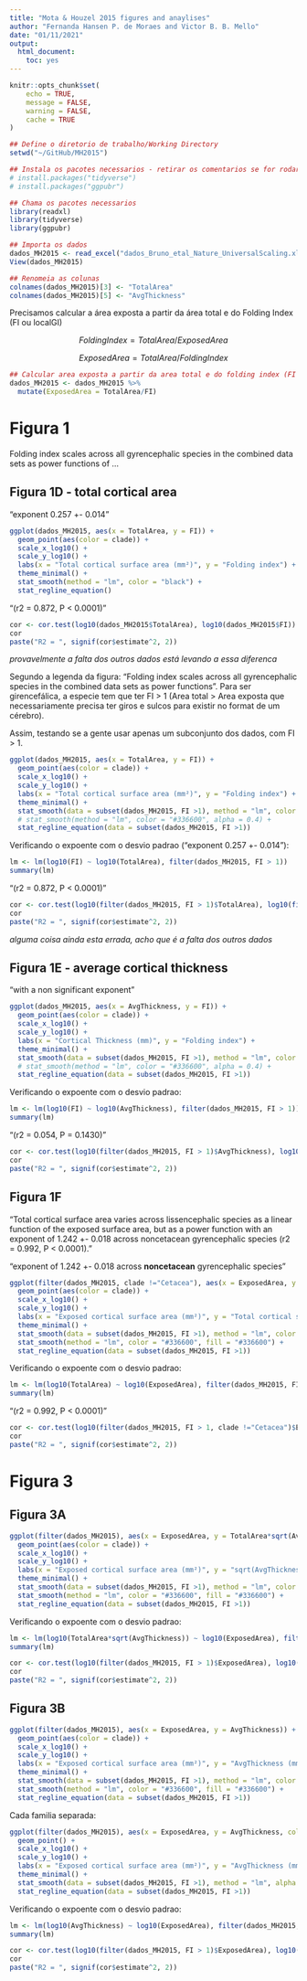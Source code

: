 ```yaml
---
title: "Mota & Houzel 2015 figures and anaylises"
author: "Fernanda Hansen P. de Moraes and Victor B. B. Mello"
date: "01/11/2021"
output: 
  html_document: 
    toc: yes
---
```


```r
knitr::opts_chunk$set(
	echo = TRUE,
	message = FALSE,
	warning = FALSE,
	cache = TRUE
)
```

```r
## Define o diretorio de trabalho/Working Directory
setwd("~/GitHub/MH2015")

## Instala os pacotes necessarios - retirar os comentarios se for rodar pela primeira vez
# install.packages("tidyverse")
# install.packages("ggpubr")

## Chama os pacotes necessarios
library(readxl)
library(tidyverse)
library(ggpubr)

```

```r
## Importa os dados
dados_MH2015 <- read_excel("dados_Bruno_etal_Nature_UniversalScaling.xls")
View(dados_MH2015)

## Renomeia as colunas
colnames(dados_MH2015)[3] <- "TotalArea"
colnames(dados_MH2015)[5] <- "AvgThickness"

```

Precisamos calcular a área exposta a partir da área total e do Folding Index (FI ou localGI)

$$
FoldingIndex = TotalArea/ExposedArea
$$

$$
ExposedArea=TotalArea/FoldingIndex
$$

```r
## Calcular area exposta a partir da area total e do folding index (FI ou localGI)
dados_MH2015 <- dados_MH2015 %>%
  mutate(ExposedArea = TotalArea/FI)

```

# Figura 1

Folding index scales across all gyrencephalic species in the combined data sets as power functions of ...

## Figura 1D - total cortical area

"exponent 0.257 +- 0.014"
```r
ggplot(dados_MH2015, aes(x = TotalArea, y = FI)) +
  geom_point(aes(color = clade)) +
  scale_x_log10() +
  scale_y_log10() +
  labs(x = "Total cortical surface area (mm²)", y = "Folding index") +
  theme_minimal() +
  stat_smooth(method = "lm", color = "black") +
  stat_regline_equation()
```

"(r2 = 0.872, P < 0.0001)"
```r
cor <- cor.test(log10(dados_MH2015$TotalArea), log10(dados_MH2015$FI))
cor
paste("R2 = ", signif(cor$estimate^2, 2))
```

_provavelmente a falta dos outros dados está levando a essa diferenca_

Segundo a legenda da figura: "Folding index scales across all gyrencephalic species in the combined data sets as power functions". Para ser girencefálica, a especie tem que ter FI > 1 (Area total > Area exposta que necessariamente precisa ter giros e sulcos para existir no format de um cérebro).

Assim, testando se a gente usar apenas um subconjunto dos dados, com FI > 1.

```r
ggplot(dados_MH2015, aes(x = TotalArea, y = FI)) +
  geom_point(aes(color = clade)) +
  scale_x_log10() +
  scale_y_log10() +
  labs(x = "Total cortical surface area (mm²)", y = "Folding index") +
  theme_minimal() +
  stat_smooth(data = subset(dados_MH2015, FI >1), method = "lm", color = "black") +
  # stat_smooth(method = "lm", color = "#336600", alpha = 0.4) +
  stat_regline_equation(data = subset(dados_MH2015, FI >1))
```

Verificando o expoente com o desvio padrao ("exponent 0.257 +- 0.014"):
```r
lm <- lm(log10(FI) ~ log10(TotalArea), filter(dados_MH2015, FI > 1))
summary(lm)
```

"(r2 = 0.872, P < 0.0001)"
```r
cor <- cor.test(log10(filter(dados_MH2015, FI > 1)$TotalArea), log10(filter(dados_MH2015, FI > 1)$FI))
cor
paste("R2 = ", signif(cor$estimate^2, 2))
```

_alguma coisa ainda esta errada, acho que é a falta dos outros dados_

## Figura 1E - average cortical thickness

"with a non significant exponent"
```r
ggplot(dados_MH2015, aes(x = AvgThickness, y = FI)) +
  geom_point(aes(color = clade)) +
  scale_x_log10() +
  scale_y_log10() +
  labs(x = "Cortical Thickness (mm)", y = "Folding index") +
  theme_minimal() +
  stat_smooth(data = subset(dados_MH2015, FI >1), method = "lm", color = "black") +
  # stat_smooth(method = "lm", color = "#336600", alpha = 0.4) +
  stat_regline_equation(data = subset(dados_MH2015, FI >1))
```

Verificando o expoente com o desvio padrao:
```r
lm <- lm(log10(FI) ~ log10(AvgThickness), filter(dados_MH2015, FI > 1))
summary(lm)
```

"(r2 = 0.054, P = 0.1430)"
```r
cor <- cor.test(log10(filter(dados_MH2015, FI > 1)$AvgThickness), log10(filter(dados_MH2015, FI > 1)$FI))
cor
paste("R2 = ", signif(cor$estimate^2, 2))
```

## Figura 1F

"Total cortical surface area varies across lissencephalic species as a linear function of the exposed surface area, but as a power function with an exponent of 1.242 +- 0.018 across noncetacean gyrencephalic species (r2 = 0.992, P < 0.0001)."

"exponent of 1.242 +- 0.018 across **noncetacean** gyrencephalic species"
```r
ggplot(filter(dados_MH2015, clade !="Cetacea"), aes(x = ExposedArea, y = TotalArea)) +
  geom_point(aes(color = clade)) +
  scale_x_log10() +
  scale_y_log10() +
  labs(x = "Exposed cortical surface area (mm²)", y = "Total cortical surface area (mm²)", caption = "no cetaceans added") +
  theme_minimal() +
  stat_smooth(data = subset(dados_MH2015, FI >1), method = "lm", color = "red", fill = "red") +
  stat_smooth(method = "lm", color = "#336600", fill = "#336600") +
  stat_regline_equation(data = subset(dados_MH2015, FI >1))
```

Verificando o expoente com o desvio padrao:
```r
lm <- lm(log10(TotalArea) ~ log10(ExposedArea), filter(dados_MH2015, FI > 1, clade !="Cetacea"))
summary(lm)
```

"(r2 = 0.992, P < 0.0001)"
```r
cor <- cor.test(log10(filter(dados_MH2015, FI > 1, clade !="Cetacea")$ExposedArea), log10(filter(dados_MH2015, FI > 1, clade !="Cetacea")$TotalArea))
cor
paste("R2 = ", signif(cor$estimate^2, 2))
```

# Figura 3
## Figura 3A
```r
ggplot(filter(dados_MH2015), aes(x = ExposedArea, y = TotalArea*sqrt(AvgThickness))) +
  geom_point(aes(color = clade)) +
  scale_x_log10() +
  scale_y_log10() +
  labs(x = "Exposed cortical surface area (mm²)", y = "sqrt(AvgThickness) * Total cortical surface area") +
  theme_minimal() +
  stat_smooth(data = subset(dados_MH2015, FI >1), method = "lm", color = "red", fill = "red") +
  stat_smooth(method = "lm", color = "#336600", fill = "#336600") +
  stat_regline_equation(data = subset(dados_MH2015, FI >1))
```

Verificando o expoente com o desvio padrao:
```r
lm <- lm(log10(TotalArea*sqrt(AvgThickness)) ~ log10(ExposedArea), filter(dados_MH2015, FI > 1))
summary(lm)
```

```r
cor <- cor.test(log10(filter(dados_MH2015, FI > 1)$ExposedArea), log10(filter(dados_MH2015, FI > 1)$TotalArea*sqrt(filter(dados_MH2015, FI > 1)$AvgThickness)))
cor
paste("R2 = ", signif(cor$estimate^2, 2))
```

## Figura 3B
```r
ggplot(filter(dados_MH2015), aes(x = ExposedArea, y = AvgThickness)) +
  geom_point(aes(color = clade)) +
  scale_x_log10() +
  scale_y_log10() +
  labs(x = "Exposed cortical surface area (mm²)", y = "AvgThickness (mm)") +
  theme_minimal() +
  stat_smooth(data = subset(dados_MH2015, FI >1), method = "lm", color = "red", fill = "red") +
  stat_smooth(method = "lm", color = "#336600", fill = "#336600") +
  stat_regline_equation(data = subset(dados_MH2015, FI >1))

```

Cada familia separada:
```r
ggplot(filter(dados_MH2015), aes(x = ExposedArea, y = AvgThickness, color = clade, fill = clade)) +
  geom_point() +
  scale_x_log10() +
  scale_y_log10() +
  labs(x = "Exposed cortical surface area (mm²)", y = "AvgThickness (mm)") +
  theme_minimal() +
  stat_smooth(data = subset(dados_MH2015, FI >1), method = "lm", alpha = 0.4) +
  stat_regline_equation(data = subset(dados_MH2015, FI >1))
```


Verificando o expoente com o desvio padrao:
```r
lm <- lm(log10(AvgThickness) ~ log10(ExposedArea), filter(dados_MH2015, FI > 1))
summary(lm)
```

```r
cor <- cor.test(log10(filter(dados_MH2015, FI > 1)$ExposedArea), log10(filter(dados_MH2015, FI > 1)$AvgThickness))
cor
paste("R2 = ", signif(cor$estimate^2, 2))
```